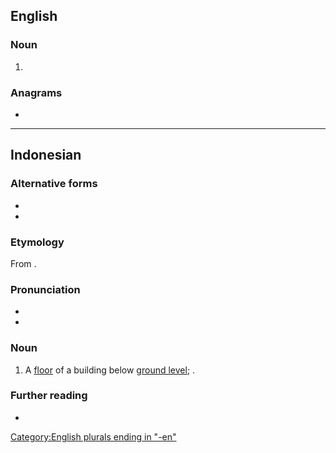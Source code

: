 ==English==

===Noun===
{{head|en|noun form}}

# {{plural of|en|baseman}}

===Anagrams===
* {{anagrams|en|a=abeemns|Beemans|Mebanes|bemeans|benames}}

[[Category:English plurals ending in "-en"]]

----

==Indonesian==

===Alternative forms===
* {{alter|id|basmen||rare}}
* {{alter|id|besmen}}

===Etymology===
From {{bor|id|en|basement}}.

===Pronunciation===
* {{IPA|id|[basəˈmɛn]}}
* {{hyphenation|id|ba|sê|mèn}}

===Noun===
{{id-noun|head=}}

# A [[floor]] of a building below [[ground level]]; {{l|en|basement}}.
#: {{syn|id|ruang bawah tanah|rubanah}}

===Further reading===
* {{R:KBBI Daring}}